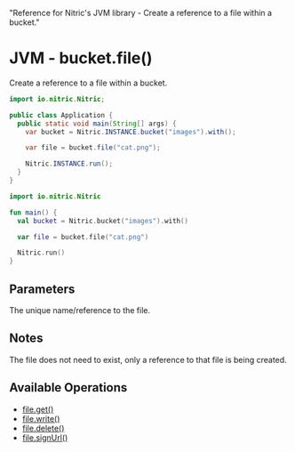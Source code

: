   "Reference for Nitric's JVM library - Create a reference to a file within a bucket."

# JVM - bucket.file()

Create a reference to a file within a bucket.

<CodeGroup>

```java
import io.nitric.Nitric;

public class Application {
  public static void main(String[] args) {
    var bucket = Nitric.INSTANCE.bucket("images").with();

    var file = bucket.file("cat.png");

    Nitric.INSTANCE.run();
  }
}
```

```kotlin
import io.nitric.Nitric

fun main() {
  val bucket = Nitric.bucket("images").with()

  var file = bucket.file("cat.png")

  Nitric.run()
}
```

</CodeGroup>

## Parameters

<Properties>
  <Property name="name" required type="string">
    The unique name/reference to the file.
  </Property>
</Properties>

## Notes

The file does not need to exist, only a reference to that file is being created.

## Available Operations

- [file.get()](./bucket-file-get)
- [file.write()](./bucket-file-write)
- [file.delete()](./bucket-file-delete)
- [file.signUrl()](./bucket-file-signurl)
